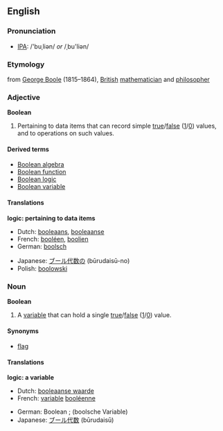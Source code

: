==English==
{{wikipedia}}
===Pronunciation===
*[[w:IPA|IPA]]: /'buˌliən/ ''or'' /ˌbu'liən/
===Etymology===
from [[w:George Boole|George Boole]] (1815&ndash;1864), [[British]] [[mathematician]] and [[philosopher]]

===Adjective===
'''Boolean'''
# {{logic}} {{computing}} Pertaining to data items that can record simple [[true]]/[[false]] ([[1]]/[[0]]) values, and to operations on such values.

====Derived terms====
*[[Boolean algebra]]
*[[Boolean function]]
*[[Boolean logic]]
*[[Boolean variable]]

====Translations====
'''logic: pertaining to data items'''
{{top}}
*Dutch: [[booleaans]], [[booleaanse]]
*French: [[booléen]], [[boolien]]
*German: [[boolsch]]
{{mid}}
*Japanese: [[ブール代数の]] (būrudaisū-no)
*Polish: [[boolowski]]
{{bottom}}

===Noun===
'''Boolean'''
# {{logic}} {{computing}} A [[variable]] that can hold a single [[true]]/[[false]] ([[1]]/[[0]]) value.

====Synonyms====
* [[flag]]

====Translations====
'''logic: a variable'''
{{top}}
*Dutch: [[booleaanse waarde]]
*French: [[variable]] [[booléenne]] {{f}}
{{mid}}
*German: Boolean {{m}}; (boolsche Variable) {{f}}
*Japanese: [[ブール代数]] (būrudaisū)
{{bottom}}
